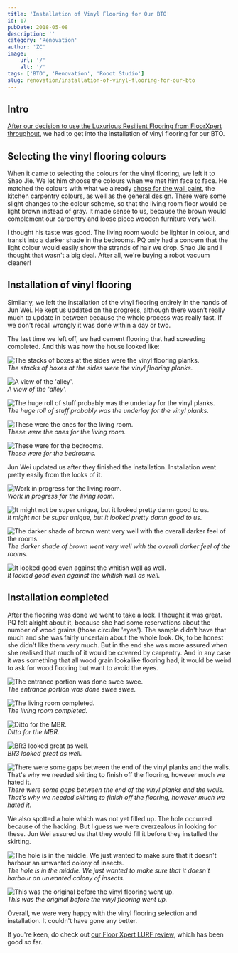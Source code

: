 ```yaml
---
title: 'Installation of Vinyl Flooring for Our BTO'
id: 17
pubDate: 2018-05-08
description: ''
category: 'Renovation'
author: 'ZC'
image:
    url: '/'
    alt: '/'
tags: ['BTO', 'Renovation', 'Rooot Studio']
slug: renovation/installation-of-vinyl-flooring-for-our-bto
---
```


## Intro

[After our decision to use the Luxurious Resilient Flooring from FloorXpert throughout](https://btonomics.com/shopping/choosing-vinyl-tile-laminate-or-cement-flooring-for-btos/), we had to get into the installation of vinyl flooring for our BTO.

## Selecting the vinyl flooring colours

When it came to selecting the colours for the vinyl flooring, we left it to Shao Jie. We let him choose the colours when we met him face to face. He matched the colours with what we already [chose for the wall paint](https://btonomics.com/renovation/multi-tone-painting-works-for-greater-contrast/), the kitchen carpentry colours, as well as the [general design](https://btonomics.com/renovation/our-clean-bto-home-design/). There were some slight changes to the colour scheme, so that the living room floor would be light brown instead of gray. It made sense to us, because the brown would complement our carpentry and loose piece wooden furniture very well.

I thought his taste was good. The living room would be lighter in colour, and transit into a darker shade in the bedrooms. PQ only had a concern that the light colour would easily show the strands of hair we drop. Shao Jie and I thought that wasn't a big deal. After all, we're buying a robot vacuum cleaner!

## Installation of vinyl flooring

Similarly, we left the installation of the vinyl flooring entirely in the hands of Jun Wei. He kept us updated on the progress, although there wasn’t really much to update in between because the whole process was really fast. If we don't recall wrongly it was done within a day or two.

The last time we left off, we had cement flooring that had screeding completed. And this was how the house looked like:

![The stacks of boxes at the sides were the vinyl flooring planks.](./images/17_20180407_123111-1024x576.jpg)  
_The stacks of boxes at the sides were the vinyl flooring planks._

![A view of the 'alley'.](./images/17_IMG-20180406-WA0024-768x1024.jpg)  
_A view of the 'alley'._

![The huge roll of stuff probably was the underlay for the vinyl planks.](./images/17_20180407_123235-1024x576.jpg)  
_The huge roll of stuff probably was the underlay for the vinyl planks._

![These were the ones for the living room.](./images/17_20180407_123640-e1525705477863-722x1024.jpg)  
_These were the ones for the living room._

![These were for the bedrooms.](./images/17_20180407_123633-e1525704201651-576x1024.jpg)  
_These were for the bedrooms._

Jun Wei updated us after they finished the installation. Installation went pretty easily from the looks of it.

![Work in progress for the living room.](./images/17_IMG-20180409-WA0003-768x1024.jpg)  
_Work in progress for the living room._

![It might not be super unique, but it looked pretty damn good to us.](./images/17_IMG-20180409-WA0000-768x1024.jpg)  
_It might not be super unique, but it looked pretty damn good to us._

![The darker shade of brown went very well with the overall darker feel of the rooms.](./images/17_IMG-20180409-WA0002-768x1024.jpg)  
_The darker shade of brown went very well with the overall darker feel of the rooms._

![It looked good even against the whitish wall as well.](./images/17_IMG-20180409-WA0001-768x1024.jpg)  
_It looked good even against the whitish wall as well._

## Installation completed

After the flooring was done we went to take a look. I thought it was great. PQ felt alright about it, because she had some reservations about the number of wood grains (those circular 'eyes'). The sample didn't have that much and she was fairly uncertain about the whole look. Ok, to be honest she didn't like them very much. But in the end she was more assured when she realised that much of it would be covered by carpentry. And in any case it was something that all wood grain lookalike flooring had, it would be weird to ask for wood flooring but want to avoid the eyes.

![The entrance portion was done swee swee.](./images/17_20180414_122053-1024x576.jpg)  
_The entrance portion was done swee swee._

![The living room completed.](./images/17_20180414_122118-1024x576.jpg)  
_The living room completed._

![Ditto for the MBR.](./images/17_20180414_122638-1024x576.jpg)  
_Ditto for the MBR._

![BR3 looked great as well.](./images/17_photo_2018-04-19_14-09-59-1024x768.jpg)  
_BR3 looked great as well._

![There were some gaps between the end of the vinyl planks and the walls. That's why we needed skirting to finish off the flooring, however much we hated it.](./images/17_20180414_123039-e1525708296737-576x1024.jpg)  
_There were some gaps between the end of the vinyl planks and the walls. That's why we needed skirting to finish off the flooring, however much we hated it._

We also spotted a hole which was not yet filled up. The hole occurred because of the hacking. But I guess we were overzealous in looking for these. Jun Wei assured us that they would fill it before they installed the skirting.

![The hole is in the middle. We just wanted to make sure that it doesn't harbour an unwanted colony of insects.](./images/17_20180414_123836-1024x576.jpg)  
_The hole is in the middle. We just wanted to make sure that it doesn't harbour an unwanted colony of insects._

![This was the original before the vinyl flooring went up.](./images/17_IMG-20180414-WA0001-1024x768.jpg)  
_This was the original before the vinyl flooring went up._

Overall, we were very happy with the vinyl flooring selection and installation. It couldn't have gone any better.

If you're keen, do check out [our Floor Xpert LURF review](https://btonomics.com/honest-reviews/floor-xpert-lurf-review-great-value-money-after-sales-service/), which has been good so far.
